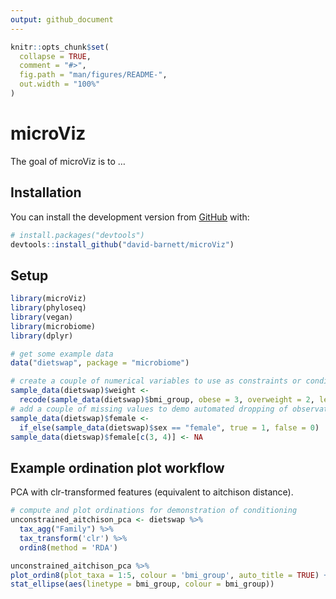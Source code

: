 ```yaml
---
output: github_document
---
```


<!-- README.md is generated from README.Rmd. Please edit that file -->

```r
knitr::opts_chunk$set(
  collapse = TRUE,
  comment = "#>",
  fig.path = "man/figures/README-",
  out.width = "100%"
)
```

# microViz

<!-- badges: start -->
<!-- badges: end -->

The goal of microViz is to ...

## Installation

You can install the development version from [GitHub](https://github.com/) with:

``` r
# install.packages("devtools")
devtools::install_github("david-barnett/microViz")
```
## Setup

```r
library(microViz)
library(phyloseq)
library(vegan)
library(microbiome)
library(dplyr)
```

```r
# get some example data
data("dietswap", package = "microbiome")

# create a couple of numerical variables to use as constraints or conditions
sample_data(dietswap)$weight <-
  recode(sample_data(dietswap)$bmi_group, obese = 3, overweight = 2, lean = 1)
# add a couple of missing values to demo automated dropping of observations with missings
sample_data(dietswap)$female <-
  if_else(sample_data(dietswap)$sex == "female", true = 1, false = 0)
sample_data(dietswap)$female[c(3, 4)] <- NA
```


## Example ordination plot workflow

PCA with clr-transformed features (equivalent to aitchison distance).

```r
# compute and plot ordinations for demonstration of conditioning
unconstrained_aitchison_pca <- dietswap %>%
  tax_agg("Family") %>%
  tax_transform('clr') %>%
  ordin8(method = 'RDA')

unconstrained_aitchison_pca %>%
plot_ordin8(plot_taxa = 1:5, colour = 'bmi_group', auto_title = TRUE) +
stat_ellipse(aes(linetype = bmi_group, colour = bmi_group))
```


